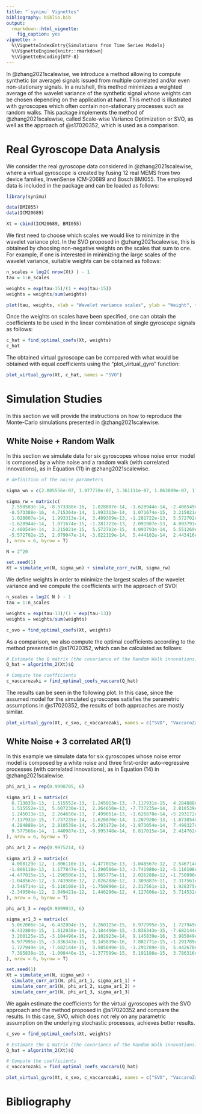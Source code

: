 ```yaml
---
title: "`synimu` Vignettes"
bibliography: biblio.bib
output: 
  rmarkdown::html_vignette:
    fig_caption: yes
vignette: >
  %\VignetteIndexEntry{Simulations from Time Series Models}
  %\VignetteEngine{knitr::rmarkdown}
  %\VignetteEncoding{UTF-8}
---
```


In @zhang2021scalewise, we introduce a method allowing to compute synthetic (or average) signals issued from multiple correlated and/or even non-stationary signals. In a nutshell, this method minimizes a weighted average of the wavelet variance of the synthetic signal whose weights can be chosen depending on the application at hand. This method is illustrated with gyroscopes which often contain non-stationary processes such as random walks. This package implements the method of @zhang2021scalewise, called Scale-wise Variance Optimization or SVO, as well as the approach of @s17020352, which is used as a comparison.


# Real Gyroscope Data Analysis

We consider the real gyroscope data considered in @zhang2021scalewise, where a virtual gyroscope is created by fusing 12 real MEMS from two device families, InvenSense
ICM-20689 and Bosch BMI055. The employed data is included in the package and can be loaded as follows:

```r
library(synimu)

data(BMI055)
data(ICM20689)

Xt = cbind(ICM20689, BMI055)
```

We first need to choose which scales we would like to minimize in the wavelet variance plot. In the SVO proposed in @zhang2021scalewise, this is obtained by choosing non-negative weights on the scales that sum to one. For example, if one is interested in minimizing the large scales of the wavelet variance, suitable weights can be obtained as follows:

```r

n_scales = log2( nrow(Xt) ) - 1
tau = 1:n_scales

weights = exp(tau-15)/(1 + exp(tau-15))
weights = weights/sum(weights)

plot(tau, weights, xlab = "Wavelet variance scales", ylab = "Weight", type = "l")

```


Once the weights on scales have been specified, one can obtain the coefficients to be used in the linear combination of single gyroscope signals as follows:

```r
c_hat = find_optimal_coefs(Xt, weights)
c_hat
```

The obtained virtual gyroscope can be compared with what would be obtained with equal coefficients using the "plot_virtual_gyro" function:

```r
plot_virtual_gyro(Xt, c_hat, names = "SVO")
```


# Simulation Studies

In this section we will provide the instructions on how to reproduce the Monte-Carlo simulations presented in @zhang2021scalewise.

## White Noise + Random Walk

In this section we simulate data for six gyroscopes whose noise error model is composed by a white noise and a random walk (with correlated innovations), as in Equation (11) in @zhang2021scalewise.

```r
# definition of the noise parameters

sigma_wn = c(2.805556e-07, 1.977778e-07, 1.361111e-07, 1.063889e-07, 1.069444e-07, 2.538889e-07)

sigma_rw = matrix(c(
  2.550583e-14, -8.573388e-16,  1.028807e-14, -1.628944e-14, -2.400549e-14, -5.572702e-15,
 -8.573388e-16,  4.715364e-14,  1.993313e-14,  1.071674e-15,  3.215021e-15,  2.079047e-14,
  1.028807e-14,  1.993313e-14,  3.489369e-13, -1.281722e-13,  5.572702e-15, -3.022119e-14,
 -1.628944e-14,  1.071674e-15, -1.281722e-13,  2.091907e-13,  4.093793e-14,  5.444102e-14,
 -2.400549e-14,  3.215021e-15,  5.572702e-15,  4.093793e-14,  5.551269e-14,  2.443416e-14,
 -5.572702e-15,  2.079047e-14, -3.022119e-14,  5.444102e-14,  2.443416e-14,  2.501286e-13
), nrow = 6, byrow = T)

N = 2^20

set.seed(1)
Xt = simulate_wn(N, sigma_wn) + simulate_corr_rw(N, sigma_rw)
```

We define weights in order to minimize the largest scales of the wavelet variance and we compute the coefficients with the approach of SVO:

```r
n_scales = log2( N ) - 1
tau = 1:n_scales

weights = exp(tau-13)/(1 + exp(tau-13))
weights = weights/sum(weights)

c_svo = find_optimal_coefs(Xt, weights)
```

As a comparison, we also compute the optimal coefficients according to the method presented in @s17020352, which can be calculated as follows:

```r
# Estimate the Q matrix (the covariance of the Random Walk innovations)
Q_hat = algorithm_2(Xt)$Q

# Compute the coefficients
c_vaccarozaki = find_optimal_coefs_vaccaro(Q_hat)
```

The results can be seen in the following plot. In this case, since the assumed model for the simulated gyroscopes satisfies the parametric assumptions in @s17020352, the results of both approaches are mostly similar.

```r
plot_virtual_gyro(Xt, c_svo, c_vaccarozaki, names = c("SVO", "VaccaroZaki"))
```

## White Noise + 3 correlated AR(1)

In this example we simulate data for six gyroscopes whose noise error model is composed by a white noise and three first-order auto-regressive processes (with correlated innovations), as in Equation (14) in @zhang2021scalewise.

```r
phi_ar1_1 = rep(0.9998705, 6)

sigma_ar1_1 = matrix(c(
  6.713833e-13,  1.515552e-13,  1.245013e-13, -7.117931e-15,  4.284888e-14,  9.577566e-14,
  1.515552e-13,  5.607230e-13,  2.264650e-13, -7.737235e-14,  2.810539e-14,  1.440987e-13,
  1.245013e-13,  2.264650e-13,  7.499051e-13, -1.626870e-14, -5.293172e-14, -9.995748e-14,
 -7.117931e-15, -7.737235e-14, -1.626870e-14,  1.207920e-13, -1.873054e-14,  6.817015e-14,
  4.284888e-14,  2.810539e-14, -5.293172e-14, -1.873054e-14,  7.499327e-13,  2.414762e-13,
  9.577566e-14,  1.440987e-13, -9.995748e-14,  6.817015e-14,  2.414762e-13,  6.461646e-13
), nrow = 6, byrow = T)

phi_ar1_2 = rep(0.9975214, 6)

sigma_ar1_2 = matrix(c(
  4.008129e-12, -1.806110e-13, -4.477015e-13, -1.048567e-12,  2.546714e-12, -2.349504e-12,
 -1.806110e-13,  1.177847e-11, -1.290506e-13, -3.741980e-12, -5.110108e-13,  2.849421e-12,
 -4.477015e-13, -1.290506e-13,  1.965775e-11,  2.026288e-12, -1.750890e-12,  1.446290e-12,
 -1.048567e-12, -3.741980e-12,  2.026288e-12,  1.309887e-11,  2.317561e-13,  4.127606e-12,
  2.546714e-12, -5.110108e-13, -1.750890e-12,  2.317561e-13,  1.928375e-11,  5.714532e-12,
 -2.349504e-12,  2.849421e-12,  1.446290e-12,  4.127606e-12,  5.714532e-12,  1.434466e-11
), nrow = 6, byrow = T)

phi_ar1_3 = rep(0.9999933, 6)

sigma_ar1_3 = matrix(c(
  5.062006e-14, -6.432804e-15,  3.260125e-15,  6.977995e-15,  1.727949e-14,  7.385838e-15,
 -6.432804e-15,  1.612038e-14, -3.184490e-15, -3.836343e-15, -7.682144e-15, -1.000440e-15,
  3.260125e-15, -3.184490e-15,  2.102923e-14,  9.145839e-16,  3.985049e-15, -1.377599e-15,
  6.977995e-15, -3.836343e-15,  9.145839e-16,  7.881771e-15, -1.291789e-15,  5.191186e-15,
  1.727949e-14, -7.682144e-15,  3.985049e-15, -1.291789e-15,  5.442670e-14,  3.786316e-15,
  7.385838e-15, -1.000440e-15, -1.377599e-15,  5.191186e-15,  3.786316e-15,  4.990004e-14
), nrow = 6, byrow = T)

set.seed(1)
Xt = simulate_wn(N, sigma_wn) + 
  simulate_corr_ar1(N, phi_ar1_1, sigma_ar1_1) +
  simulate_corr_ar1(N, phi_ar1_2, sigma_ar1_2) +
  simulate_corr_ar1(N, phi_ar1_3, sigma_ar1_3)
```

We again estimate the coefficients for the virtual gyroscopes with the SVO approach and the method proposed in @s17020352 and compare the results. In this case, SVO, which does not rely on any parametric assumption on the underlying stochastic processes, achieves better results.

```r
c_svo = find_optimal_coefs(Xt, weights)

# Estimate the Q matrix (the covariance of the Random Walk innovations)
Q_hat = algorithm_2(Xt)$Q

# Compute the coefficients
c_vaccarozaki = find_optimal_coefs_vaccaro(Q_hat)

plot_virtual_gyro(Xt, c_svo, c_vaccarozaki, names = c("SVO", "VaccaroZaki"))
```

# Bibliography
